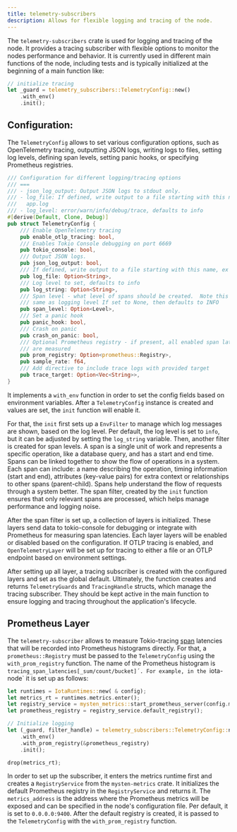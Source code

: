 ```yaml
---
title: telemetry-subscribers
description: Allows for flexible logging and tracing of the node.
---
```


The `telemetry-subscribers` crate is used for logging and tracing of the node.
It provides a tracing subscriber with flexible options to monitor the nodes performance and behavior.
It is currently used in different main functions of the node, including tests and is typically initialized at the
beginning of a main function like:

```rust
// initialize tracing
let _guard = telemetry_subscribers::TelemetryConfig::new()
    .with_env()
    .init();
```

## Configuration:

The `TelemetryConfig` allows to set various configuration options, such as OpenTelemetry tracing, outputting JSON logs,
writing logs to files, setting log levels, defining span levels, setting panic hooks, or specifying Prometheus
registries.

```rust
/// Configuration for different logging/tracing options
/// ===
/// - json_log_output: Output JSON logs to stdout only.
/// - log_file: If defined, write output to a file starting with this name, ex
///   app.log
/// - log_level: error/warn/info/debug/trace, defaults to info
#[derive(Default, Clone, Debug)]
pub struct TelemetryConfig {
    /// Enable OpenTelemetry tracing
    pub enable_otlp_tracing: bool,
    /// Enables Tokio Console debugging on port 6669
    pub tokio_console: bool,
    /// Output JSON logs.
    pub json_log_output: bool,
    /// If defined, write output to a file starting with this name, ex app.log
    pub log_file: Option<String>,
    /// Log level to set, defaults to info
    pub log_string: Option<String>,
    /// Span level - what level of spans should be created.  Note this is not
    /// same as logging level If set to None, then defaults to INFO
    pub span_level: Option<Level>,
    /// Set a panic hook
    pub panic_hook: bool,
    /// Crash on panic
    pub crash_on_panic: bool,
    /// Optional Prometheus registry - if present, all enabled span latencies
    /// are measured
    pub prom_registry: Option<prometheus::Registry>,
    pub sample_rate: f64,
    /// Add directive to include trace logs with provided target
    pub trace_target: Option<Vec<String>>,
}
```

It implements a `with_env` function in order to set the config fields based on environment variables.
After a `TelemetryConfig` instance is created and values are set, the `init` function will enable it.

For that, the `init` first sets up a `EnvFilter` to manage which log messages are shown, based on the log level.
Per default, the log level is set to `info`, but it can be adjusted by setting the `log_string` variable.
Then, another filter is created for span levels.
A span is a single unit of work and represents a specific operation, like a database query, and has a start and end
time.
Spans can be linked together to show the flow of operations in a system. Each span can include:
a name describing the operation, timing information (start and end), attributes (key-value pairs) for extra context or
relationships to other spans (parent-child).
Spans help understand the flow of requests through a system better.
The span filter, created by the `init` function ensures that only relevant spans are processed, which helps manage
performance and logging noise.

After the span filter is set up, a collection of layers is initialized. These layers send data to tokio-console for
debugging or integrate with Prometheus for measuring span latencies. Each layer layers will be enabled or disabled based
on the configuration.
If OTLP tracing is enabled, and `OpenTelemetryLayer` will be set up for tracing to either a file or an OTLP endpoint
based on environment settings.

After setting up all layer, a tracing subscriber is created with the configured layers and set as the global default.
Ultimately, the function creates and returns `TelemetryGuards` and `TracingHandle` structs, which manage the tracing
subscriber.
They should be kept active in the main function to ensure logging and tracing throughout the application's lifecycle.

## Prometheus Layer

The `telemetry-subscriber` allows to measure Tokio-tracing [span](https://docs.rs/tracing/latest/tracing/span/index.html) latencies that will be recorded into Prometheus histograms directly.
For that, a `prometheus::Registry` must be passed to the `TelemetryConfig` using the `with_prom_registry` function.
The name of the Prometheus histogram is `tracing_span_latencies[_sum/count/bucket]´. For example, in the `iota-node` it is set up as follows:

```rust
let runtimes = IotaRuntimes::new( & config);
let metrics_rt = runtimes.metrics.enter();
let registry_service = mysten_metrics::start_prometheus_server(config.metrics_address);
let prometheus_registry = registry_service.default_registry();

// Initialize logging
let (_guard, filter_handle) = telemetry_subscribers::TelemetryConfig::new()
    .with_env()
    .with_prom_registry(&prometheus_registry)
    .init();

drop(metrics_rt);
```

In order to set up the subscriber, it enters the metrics runtime first and creates a `RegistryService` from
the `mysten-metrics` crate.
It initializes the default Prometheus registry in the `RegistryService` and returns it.
The `metrics_address` is the address where the Prometheus metrics will be exposed and can be specified in the node's
configuration file.
Per default, it is set to `0.0.0.0:9400`.
After the default registry is created, it is passed to the `TelemetryConfig` with the `with_prom_registry` function.
